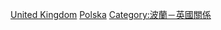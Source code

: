 [[Category:移民外國的波蘭人|United Kingdom]]
[[Category:移民英國的外國人|Polska]]
[[Category:波蘭－英國關係|Category:波蘭－英國關係]]